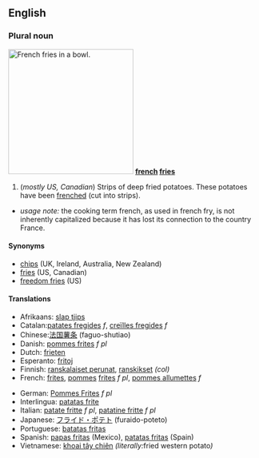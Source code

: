 ==English==
===Plural noun===
{{wikipedia}}
[[Image:Pommes-1.jpg|right|250px|French fries in a bowl.]]
'''[[french]] [[fries]]'''
#(''mostly US, Canadian'') Strips of deep fried potatoes.  These potatoes have been [[frenched]] (cut into strips).

*''usage note:'' the cooking term french, as used in french fry, is not inherently capitalized because it has lost its connection to the country France.

====Synonyms====
*[[chips]] (UK, Ireland, Australia, New Zealand)
*[[fries]] (US, Canadian)
*[[freedom fries]] (US)

====Translations====
{{top}}
*Afrikaans: [[slap tjips]]
*Catalan:[[patates fregides]] ''f'', [[creïlles fregides]] ''f''
*Chinese:[[法国薯条]] (faguo-shutiao)
*Danish: [[pommes frites]] ''f pl''
*Dutch: [[frieten]]
*Esperanto: [[fritoj]]
*Finnish: [[ranskalaiset perunat]], [[ranskikset]] ''(col)''
*French: [[frites]], [[pomme]]s [[frites]] ''f pl'', [[pommes allumettes]] ''f''
{{mid}}
*German: [[Pommes Frites]] ''f pl''
*Interlingua: [[patatas frite]]
*Italian: [[patate fritte]] ''f pl'', [[patatine fritte]] ''f pl''
*Japanese: [[フライド・ポテト]] (furaido-poteto)
*Portuguese: [[batatas fritas]]
*Spanish: [[papas fritas]] (Mexico), [[patatas fritas]] (Spain)
*Vietnamese: [[khoai tây chiên]] ''(literally: ''fried western potato'')''
{{bottom}}